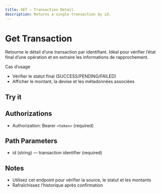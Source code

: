 ```yaml
---
title: GET — Transaction Detail
description: Returns a single transaction by id.
---
```


# Get Transaction

Retourne le détail d’une transaction par identifiant. Idéal pour vérifier l’état final d’une opération et en extraire les informations de rapprochement.

Cas d’usage

- Vérifier le statut final (SUCCESS/PENDING/FAILED)
- Afficher le montant, la devise et les métadonnées associées

## Try it

<ApiPlayground schema="/openapi.json" endpoint="/wallet/transactions/{id}" method="get" />

## Authorizations

- Authorization: Bearer `<token>` (required)

## Path Parameters

- id (string) — transaction identifier (required)

## Notes

- Utilisez cet endpoint pour vérifier la source, le statut et les montants
- Rafraîchissez l’historique après confirmation



